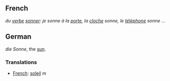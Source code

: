 == French ==
''du [[verbe]] [[sonner]]: je sonne à la [[porte]], la [[cloche]] sonne, le [[téléphone]] sonne ...''

== German ==
''die Sonne'', the [[sun]].

=== Translations ===

*[[French]]: [[soleil]] ''m''